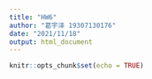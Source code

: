 ```yaml
---
title: "HW6"
author: "葛宇泽 19307130176"
date: "2021/11/18"
output: html_document
---
```


```r
knitr::opts_chunk$set(echo = TRUE)
```

<style>
  P{
       font-size:17px;
  }
<style/>

### 1. 读入数据并了解各个自变量的含义

```r
setwd("F:/2021秋季/机器学习/HW6")
data = read.csv("simudata.csv",sep=",",fileEncoding = 'UTF-8',head=T)
data$black = factor(data$black)
summary(data)
```

读入数据并汇总。自变量名称中结尾大写字母R表示最近一次消费到现在的时间距离，F表示消费频率，M表示平均消费金额，S衡量用户行为的波动性。

由black均值为0.3337可知，违约用户占比为33.37%，违约用户与未违约用户比例约为1：2。

### 2.对变量交易笔数和所有用户行为均值分别绘制违约组和非违约组的对比箱线图，并分析是否违约与这些变量之间的关系，给出解读

画出分组箱线图\
图中所有行为均值表示用户被记录的所有交易行为的平均金额。\
圆点表示均值，横线表示中位数。

```r
options(warn =-1)
library(ggplot2)
ggplot(data,aes(x=black,y=billnum,color=black)) + geom_boxplot() + 
  ggtitle("交易笔数-是否违约 分组箱线图") + labs(x='是否违约',y='交易笔数') + 
  scale_x_discrete(labels=c('未违约','违约')) + 
  stat_summary(fun=mean,color='purple') + guides(color=F)

ggplot(data,aes(x=factor(black),y=meanpay,color=black)) + geom_boxplot() + 
  ggtitle("用户所有行为均值-是否违约 分组箱线图") + labs(x='是否违约',y='用户所有行为均值') + 
  scale_x_discrete(labels=c('未违约','违约')) + stat_summary(fun=mean,color='purple') + 
  guides(color=F)
```

整体上看，两幅图中违约组与未违约组的数据均呈右偏分布，中位数大于平均数。
无论是交易笔数还是用户行为均值，未违约用户数据的中位数和平均数都大于违约用户，数据分布较违约用户更为分散，数据整体要大于违约用户。

以上数据说明，用户交易越频繁，交易平均金额越大，违约的可能性越低。超过一半未违约用户的交易笔数多于50笔，接近一半的未违约用户平均交易金额在两万五千元左右，而违约用户对应的数据则较低。这说明未违约用户的消费能力较强，有较多的高收入人群。

### 3.按照7:3划分训练集和测试集，用决策树模型进行建模（提示：划分数据集时设定随机种子=1234；在R中可使用rpart函数，设置为默认参数）；在测试集上进行测试，绘制ROC曲线，计算AUC值

```r
library(rpart)
library(pROC)
#划分数据
set.seed(1234)
index = sample(nrow(data),0.7*nrow(data))
train_set = data[index,]
test_set = data[-index,]
#生成决策树模型
detree = rpart(black~.,data = train_set)
printcp(detree)
```
由上述信息可知，决策树中实际使用的变量cardnum(银行卡数),creded(借贷比率),debitF(借记类F),maxpay(所有行为最大值),meanpay(所有行为均值),xindaiR(信贷类R),zhuanzhangF(转账类F)。
其中，所有行为指用户被记录的所有交易行为。F指消费频率，R指最近一次消费，指上一次购买的时间到现在的距离

作出ROC曲线并计算AUC：
```r
pretree = predict(detree,newdata=test_set)
rcurve = roc(test_set$black,pretree[,2])
plot(rcurve,print.auc=T,main='测试集ROC曲线',auc.polygon=T,auc.polygon.col='lightblue',max.auc.polygon=T)
```

下面计算预测准确率\
首先计算混淆矩阵，0表示未违约，1表示违约
```r
pretree2 = pretree[,2]
pretree2 = as.numeric(pretree2>0.5)
cmatrix = table(test_set$black,pretree2,dnn=c('真实值','预测值'))
#输出混淆矩阵
print(cmatrix)
```
计算预测准确率
```r
acc = (cmatrix[1,1] + cmatrix[2,2])/sum(cmatrix)
acc_b = cmatrix[2,2]/(cmatrix[2,2]+cmatrix[2,1])
acc_a = cmatrix[1,1]/(cmatrix[1,1]+cmatrix[1,2])
acc_v = c(acc,acc_b,acc_a)
names(acc_v) = c("总体预测准确率","违约用户预测准确率","未违约用户预测准确率")
print(acc_v)
```
决策树对预测集的预测率约为71.0%,
总体的预测准确率不高。\
决策树对未违约用户的预测准确率较高，为91.2%。对违约用户的预测率较低，只有约31.4%。
可能是因为训练集中违约用户的数量相对较少。需要加强对违约用户特征的识别。\
作出ROC曲线，AUC值为0.668，相对较低，预测结果不够理想。

### 4. 画出决策树的图形，并进行解读
```r
library(rpart.plot)
rpart.plot(detree,branch=1,type=2,fallen.leaves=T,cex=0.7,shadow.col = "gray",main='用户行为-是否违约决策树')
```

决策树中0表示未违约，1表示违约。百分数表示该节点中样本数占总样本数的比例。小数表示该节点中违约的样本数占节点总样本数的比率。叶节点中0或1表示最终分类的结果，内部节点中标出的数据表示将其该节点的子节点剪枝后，该节点作为新的叶节点对应的结果。

该决策树共使用了7个变量特征，与第三问中分析相同。节点的左子树表示满足该节点条件，右子树表示不满足该节点条件。每个节点中0或1表示该节点的标签。

就决策树的判断过程来看，首先判断所有行为均值是否大于等于39800元，若条件满足则判断为未违约，否则继续进行判断。决策树选择所有行为均值这一特征为最重要的特征。这可以理解为，交易平均金额高的人通常有更高的收入与消费水平，还款能力也就越强。

若第一次判断条件不满足，则根据最近一次信贷消费距现在的时间判断。若时间少于197天则继续根据银行卡数判断，否则根据转账频率判断。决策树选择该特征为第二重要的特征，当用户交易平均金额不太高时，最近一次信贷消费的时间变得非常重要。时间间隔短的用户可能已经养成了信贷消费的习惯，会按时还款。

若上述条件仍不满足，则按照决策树的子节点由高到低依次判断，直到到达叶节点。比如，决策树总是偏向将借贷比率高或银行卡数量少的用户划为未违约，将转账频率高的用户划为违约。借贷比率高说明用户经常进行信贷，而银行卡多、转账频率高则可能是用户借贷过多或因无力还款而“拆东墙补西墙”。再比如决策树会将交易平均金额较低而最大交易金额较高的用户划为违约，这可能是因为本身消费能力弱的用户不太可能负担得起高额消费，进行高额消费后会很可能无法还款。节点特征的重要性有高到低依次减弱。

总体上看，决策树更倾向于将消费能力强、信贷习惯好、合理消费的用户划为未违约一类。

由决策树的叶节点可以看出，大部分样本被划分为未违约一类。结合混淆矩阵与箱线图，未违约的用户各特征取值分布的范围更广，且预测为未违约的正确概率很高，预测为违约的正确概率较低，说明该决策树更偏向预测为未违约一类。
